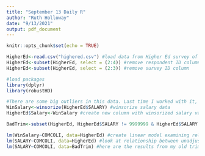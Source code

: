 ```yaml
---
title: "September 13 Daily R"
author: "Ruth Holloway"
date: "9/13/2021"
output: pdf_document
---
```


```r
knitr::opts_chunk$set(echo = TRUE)
```

```r
HigherEd<-read.csv("highered.csv") #load data from Higher Ed survey of IPUMS 
HigherEd<-subset(HigherEd, select = (2:4)) #remove respondent ID column
HigherEd<-subset(HigherEd, select = (2:3)) #remove survey ID column

#load packages
library(dplyr)
library(robustHD)

#There are some big outliers in this data. Last time I worked with it, I just removed the outliers, but this time I'm going to weight the values by winsorizing the data.
WinSalary<-winsorize(HigherEd$SALARY) #winsorize salary data
HigherEd$Salary<-WinSalary #create new column with winsorized salary values

BadTrim<-subset(HigherEd, HigherEd$SALARY != 9999999 & HigherEd$SALARY != 9999998) #remove rows where salary is equal to 9999998 or 9999999

lm(WinSalary~COMCOLI, data=HigherEd) #create linear model examining relationship between winsorized salary and community college attendance
lm(SALARY~COMCOLI, data=HigherEd) #look at relationship between unadjusted salary and CC attendance
lm(SALARY~COMCOLI, data=BadTrim) #here are the results from my old trimming method—totally different results
```


